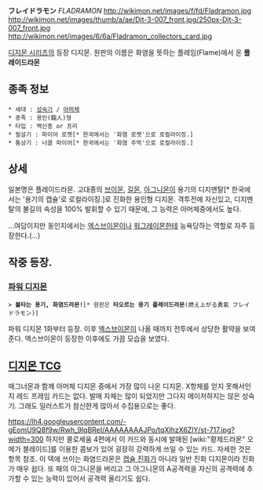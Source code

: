 '''フレイドラモン''' ''FLADRAMON''
http://wikimon.net/images/f/fd/Fladramon.jpg
http://wikimon.net/images/thumb/a/ae/Djt-3-007_front.jpg/250px-Djt-3-007_front.jpg
http://wikimon.net/images/6/6a/Fladramon_collectors_card.jpg

[[디지몬 시리즈]]의 등장 디지몬. 원판의 이름은 화염을 뜻하는 플레임(Flame)에서 온 '''플레이드라몬'''

== 종족 정보 ==
 * 세대 : [[성숙기]] / [[아머체]]
 * 종족 : 용인(龍人)형
 * 타입 : 백신종 or 프리
 * 필살기 : 파이어 로켓[* 한국에서는 '화염 로켓'으로 로컬라이징.]
 * 통상기 : 너클 파이어[* 한국에서는 '화염 주먹'으로 로컬라이징.]

== 상세 ==
일본명은 플레이드라몬. 고대종의 [[브이몬]], [[길몬]], [[아그니몬]]이 용기의 디지멘탈[* 한국에서는 '용기의 캡슐'로 로컬라이징.]로 진화한 용인형 디지몬. 격투전에 자신있고, 디지멘탈의 불길의 속성을 100% 발휘할 수 있기 때문에, 그 능력은 아머체중에서도 높다.

...여담이지만 동인지에서는 [[엑스브이몬]]이나 [[워그레이몬]]한테 능욕당하는 역할로 자주 등장한다.(...)

== 작중 등장. ==
=== [[파워 디지몬]] ===
 > '''불타는 용기, 화염드라몬!'''[* 원판은 '''타오르는 용기 플레이드라몬'''(燃え上がる勇氣 フレイドラモン)]

파워 디지몬 1화부터 등장. 이후 [[엑스브이몬]]이 나올 때까지 전투에서 상당한 활약을 보여준다. 엑스브이몬이 등장한 이후에도 가끔 모습을 보였다.
 
== [[디지몬 TCG]] ==
매그너몬과 함께 아머체 디지몬 중에서 가장 많이 나온 디지몬. X항체를 얻지 못해서인지 레드 프레임 카드는 없다. 발매 자체는 많이 되었지만 그다지 메이저하지는 않은 성숙기. 그래도 일러스트가 참신한게 많아서 수집용으로는 좋다.

https://lh4.googleusercontent.com/-gEomU9Q8f9w/Rwh_9lqBReI/AAAAAAAAJPo/tqXIhzX6ZlY/st-717.jpg?width=300
하지만 콜로세움 4편에서 이 카드와 동시에 발매된 [wiki:"황제드라몬" 오메가 블레이드]를 이용한 콤보가 있어 굉장히 강력하게 쓰일 수 있는 카드. 자세한 것은 항목 참조. 이 덱에 쓰이는 화염드라몬은 [[캡슐 진화]]가 아니라 일반 진화 디지몬이라 진화가 매우 쉽다. 또 패의 아그니몬을 버리고 그 아그니몬의 A공격력을 자신의 공격력에 추가할 수 있는 능력이 있어서 공격력 올리기도 쉽다.
